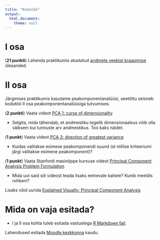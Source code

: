 ```yaml
---
title: "Kodutöö"
output: 
  html_document:
    theme: null
---
```


# I osa

(**21 punkti**) Lahenda praktikumis alustatud [andmete veebist kraapimise](../praktikum5_web) ülesanded.

# II osa

Järgmises praktikumis kasutame peakomponentanalüüsi, seetõttu seisneb kodutöö II osa peakomponentanalüüsiga tutvumises. 

(**2 punkti**) Vaata videot [PCA 1: curse of dimensionality](https://www.youtube.com/watch?v=IbE0tbjy6JQ) 

* Selgita, mida tähendab, et andmestiku tegelik dimensionaalsus võib olla väiksem kui tunnuste arv andmestikus. Too kaks näidet. 

(**1 punkt**) Vaata videot [PCA 3: direction of greatest variance](https://www.youtube.com/watch?v=2bV_YQTIJrg) 

* Kuidas valitakse esimese peakomponendi suund (st millise kriteeriumi järgi valitakse esimene peakomponent)?

(**1 punkt**) Vaata Stanfordi masinõppe kursuse videot [Principal Component Analysis Problem Formulation](https://www.youtube.com/watch?v=T-B8muDvzu0)

* Mida uut said siit videost teada lisaks eelnevale kahele? Kumb meeldis rohkem? 

Lisaks võid uurida [Explained Visually: Principal Component Analysis](http://setosa.io/ev/principal-component-analysis/)

<!--

# Projekti teema otsimine (**5 boonuspunkti**)

Mõtle välja enda projekti teema ja postita see [Moodle's projekti foorumisse](https://moodle.ut.ee/mod/forum/view.php?id=664413). Kirjuta lühike ülevaade, milles projekt seisneb, kust andmed saad jne. Too välja ka kaasüliõpilaste nimed kellega koos projekti teete. Projekti juhendi leiad [siit](../projekt_juhend/). See "boonusülesanne" jääb üles projekti teemade fikseerimise tähtajani (vt. Moodle'st või projekti juhendist).

-->

# Mida on vaja esitada?

* I ja II osa kohta tuleb esitada vastustega [R Markdown fail](../kodutood/kodutoo5.Rmd).


Lahendused esitada [Moodle keskkonna](https://moodle.ut.ee/course/view.php?id=8013#section-1) kaudu.
